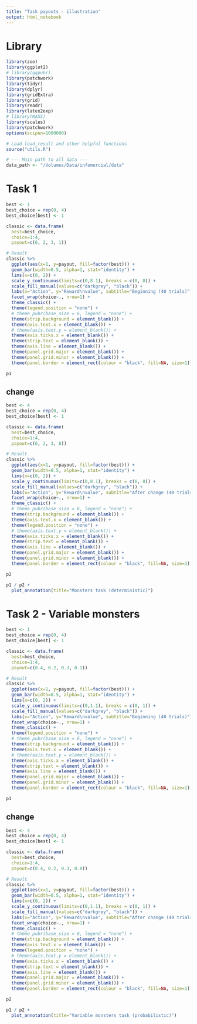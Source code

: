 ```yaml
---
title: "Task payouts - illustration"
output: html_notebook
---
```


# Library
```r
library(zoo)
library(ggplot2)
# library(ggpubr)
library(patchwork)
library(tidyr)
library(dplyr)
library(gridExtra)
library(grid)
library(readr)
library(latex2exp)
# library(MASS) 
library(scales)
library(patchwork)
options(scipen=1000000)

# Load load_result and other helpful functions
source("utils.R")

# --- Main path to all data ---
data_path <- "/Volumes/Data/infomercial/data"
```

# Task 1
```r
best <- 1
best_choice = rep(0, 4)
best_choice[best] <- 1

classic <- data.frame(
  best=best_choice,
  choice=1:4,
  payout=c(6, 2, 3, 1))

# Result
classic %>% 
  ggplot(aes(x=1, y=payout, fill=factor(best))) + 
  geom_bar(width=0.5, alpha=1, stat="identity") +
  lims(x=c(0, 2)) +
  scale_y_continuous(limits=c(0,8.1), breaks = c(0, 8)) +
  scale_fill_manual(values=c("darkgrey", "black")) +
  labs(x="Action", y="Reward\nvalue", subtitle="Beginning (40 trials)") +
  facet_wrap(choice~., nrow=1) +
  theme_classic() +
  theme(legend.position = "none") +
  # theme_pubr(base_size = 6, legend = "none") +
  theme(strip.background = element_blank()) +
  theme(axis.text.x = element_blank()) +
  # theme(axis.text.y = element_blank()) +
  theme(axis.ticks.x = element_blank()) +
  theme(strip.text = element_blank()) +
  theme(axis.line = element_blank()) +
  theme(panel.grid.major = element_blank()) +
  theme(panel.grid.minor = element_blank()) +
  theme(panel.border = element_rect(colour = "black", fill=NA, size=1)) -> p1

p1
```

## change
```r
best <- 4
best_choice = rep(0, 4)
best_choice[best] <- 1

classic <- data.frame(
  best=best_choice,
  choice=1:4,
  payout=c(6, 2, 3, 8))

# Result
classic %>% 
  ggplot(aes(x=1, y=payout, fill=factor(best))) + 
  geom_bar(width=0.5, alpha=1, stat="identity") +
  lims(x=c(0, 2)) +
  scale_y_continuous(limits=c(0,8.1), breaks = c(0, 8)) +
  scale_fill_manual(values=c("darkgrey", "black")) +
  labs(x="Action", y="Reward\nvalue", subtitle="After change (40 trials)") +
  facet_wrap(choice~., nrow=1) +
  theme_classic() +
  # theme_pubr(base_size = 6, legend = "none") +
  theme(strip.background = element_blank()) +
  theme(axis.text.x = element_blank()) +
  theme(legend.position = "none") +
  # theme(axis.text.y = element_blank()) +
  theme(axis.ticks.x = element_blank()) +
  theme(strip.text = element_blank()) +
  theme(axis.line = element_blank()) +
  theme(panel.grid.major = element_blank()) +
  theme(panel.grid.minor = element_blank()) +
  theme(panel.border = element_rect(colour = "black", fill=NA, size=1)) -> p2

p2
```

```r
p1 / p2 + 
  plot_annotation(title="Monsters task (deterministic)")
```

# Task 2 - Variable monsters
```r
best <- 1
best_choice = rep(0, 4)
best_choice[best] <- 1

classic <- data.frame(
  best=best_choice,
  choice=1:4,
  payout=c(0.4, 0.2, 0.3, 0.1))

# Result
classic %>% 
  ggplot(aes(x=1, y=payout, fill=factor(best))) + 
  geom_bar(width=0.5, alpha=1, stat="identity") +
  lims(x=c(0, 2)) +
  scale_y_continuous(limits=c(0,1.1), breaks = c(0, 1)) +
  scale_fill_manual(values=c("darkgrey", "black")) +
  labs(x="Action", y="Reward\nvalue", subtitle="Beginning (40 trials)") +
  facet_wrap(choice~., nrow=1) +
  theme_classic() +
  theme(legend.position = "none") +
  # theme_pubr(base_size = 6, legend = "none") +
  theme(strip.background = element_blank()) +
  theme(axis.text.x = element_blank()) +
  # theme(axis.text.y = element_blank()) +
  theme(axis.ticks.x = element_blank()) +
  theme(strip.text = element_blank()) +
  theme(axis.line = element_blank()) +
  theme(panel.grid.major = element_blank()) +
  theme(panel.grid.minor = element_blank()) +
  theme(panel.border = element_rect(colour = "black", fill=NA, size=1)) -> p1

p1
```

## change
```r
best <- 4
best_choice = rep(0, 4)
best_choice[best] <- 1

classic <- data.frame(
  best=best_choice,
  choice=1:4,
  payout=c(0.4, 0.2, 0.3, 0.8))

# Result
classic %>% 
  ggplot(aes(x=1, y=payout, fill=factor(best))) + 
  geom_bar(width=0.5, alpha=1, stat="identity") +
  lims(x=c(0, 2)) +
  scale_y_continuous(limits=c(0,1.1), breaks = c(0, 1)) +
  scale_fill_manual(values=c("darkgrey", "black")) +
  labs(x="Action", y="Reward\nvalue", subtitle="After change (40 trials)") +
  facet_wrap(choice~., nrow=1) +
  theme_classic() +
  # theme_pubr(base_size = 6, legend = "none") +
  theme(strip.background = element_blank()) +
  theme(axis.text.x = element_blank()) +
  theme(legend.position = "none") +
  # theme(axis.text.y = element_blank()) +
  theme(axis.ticks.x = element_blank()) +
  theme(strip.text = element_blank()) +
  theme(axis.line = element_blank()) +
  theme(panel.grid.major = element_blank()) +
  theme(panel.grid.minor = element_blank()) +
  theme(panel.border = element_rect(colour = "black", fill=NA, size=1)) -> p2

p2
```

```r
p1 / p2 + 
  plot_annotation(title="Variable monsters task (probabilistic)")
```
